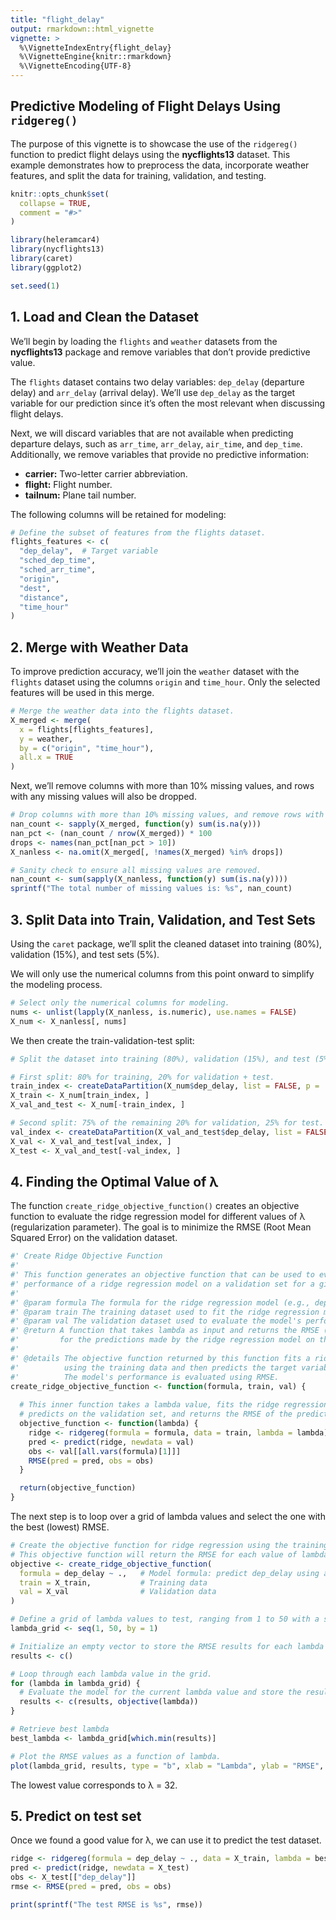 ```yaml
---
title: "flight_delay"
output: rmarkdown::html_vignette
vignette: >
  %\VignetteIndexEntry{flight_delay}
  %\VignetteEngine{knitr::rmarkdown}
  %\VignetteEncoding{UTF-8}
---
```


## Predictive Modeling of Flight Delays Using `ridgereg()`

The purpose of this vignette is to showcase the use of the `ridgereg()` function to predict flight delays using the **nycflights13** dataset. This example demonstrates how to preprocess the data, incorporate weather features, and split the data for training, validation, and testing.

```r
knitr::opts_chunk$set(
  collapse = TRUE,
  comment = "#>"
)
```

```r
library(heleramcar4)
library(nycflights13)
library(caret)
library(ggplot2)

set.seed(1)
```

## 1. Load and Clean the Dataset

We'll begin by loading the `flights` and `weather` datasets from the **nycflights13** package and remove variables that don't provide predictive value.

The `flights` dataset contains two delay variables: `dep_delay` (departure delay) and `arr_delay` (arrival delay). We'll use `dep_delay` as the target variable for our prediction since it's often the most relevant when discussing flight delays.

Next, we will discard variables that are not available when predicting departure delays, such as `arr_time`, `arr_delay`, `air_time`, and `dep_time`. Additionally, we remove variables that provide no predictive information:

-   **carrier:** Two-letter carrier abbreviation.
-   **flight:** Flight number.
-   **tailnum:** Plane tail number.

The following columns will be retained for modeling:

```r
# Define the subset of features from the flights dataset.
flights_features <- c(
  "dep_delay",  # Target variable
  "sched_dep_time", 
  "sched_arr_time", 
  "origin",
  "dest",
  "distance",
  "time_hour"
)
```

## 2. Merge with Weather Data

To improve prediction accuracy, we'll join the `weather` dataset with the `flights` dataset using the columns `origin` and `time_hour`. Only the selected features will be used in this merge.

```r
# Merge the weather data into the flights dataset.
X_merged <- merge(
  x = flights[flights_features], 
  y = weather, 
  by = c("origin", "time_hour"),  
  all.x = TRUE
)
```

Next, we'll remove columns with more than 10% missing values, and rows with any missing values will also be dropped.

```r
# Drop columns with more than 10% missing values, and remove rows with any missing data.
nan_count <- sapply(X_merged, function(y) sum(is.na(y)))
nan_pct <- (nan_count / nrow(X_merged)) * 100
drops <- names(nan_pct[nan_pct > 10])
X_nanless <- na.omit(X_merged[, !names(X_merged) %in% drops])
```

```r
# Sanity check to ensure all missing values are removed.
nan_count <- sum(sapply(X_nanless, function(y) sum(is.na(y))))
sprintf("The total number of missing values is: %s", nan_count)
```

## 3. Split Data into Train, Validation, and Test Sets

Using the `caret` package, we'll split the cleaned dataset into training (80%), validation (15%), and test sets (5%).

We will only use the numerical columns from this point onward to simplify the modeling process.

```r
# Select only the numerical columns for modeling.
nums <- unlist(lapply(X_nanless, is.numeric), use.names = FALSE)  
X_num <- X_nanless[, nums]
```

We then create the train-validation-test split:

```r
# Split the dataset into training (80%), validation (15%), and test (5%) sets.

# First split: 80% for training, 20% for validation + test.
train_index <- createDataPartition(X_num$dep_delay, list = FALSE, p = .80, times = 1)
X_train <- X_num[train_index, ]
X_val_and_test <- X_num[-train_index, ]

# Second split: 75% of the remaining 20% for validation, 25% for test.
val_index <- createDataPartition(X_val_and_test$dep_delay, list = FALSE, p = .75, times = 1)
X_val <- X_val_and_test[val_index, ]
X_test <- X_val_and_test[-val_index, ]
```

## 4. Finding the Optimal Value of λ

The function `create_ridge_objective_function()` creates an objective function to evaluate the ridge regression model for different values of λ (regularization parameter). The goal is to minimize the RMSE (Root Mean Squared Error) on the validation dataset.

```r
#' Create Ridge Objective Function
#'
#' This function generates an objective function that can be used to evaluate the 
#' performance of a ridge regression model on a validation set for a given value of lambda.
#'
#' @param formula The formula for the ridge regression model (e.g., dep_delay ~ .).
#' @param train The training dataset used to fit the ridge regression model.
#' @param val The validation dataset used to evaluate the model's performance.
#' @return A function that takes lambda as input and returns the RMSE (root mean squared error)
#'         for the predictions made by the ridge regression model on the validation data.
#'
#' @details The objective function returned by this function fits a ridge regression model
#'          using the training data and then predicts the target variable on the validation data.
#'          The model's performance is evaluated using RMSE.
create_ridge_objective_function <- function(formula, train, val) {
  
  # This inner function takes a lambda value, fits the ridge regression model,
  # predicts on the validation set, and returns the RMSE of the predictions.
  objective_function <- function(lambda) {
    ridge <- ridgereg(formula = formula, data = train, lambda = lambda) 
    pred <- predict(ridge, newdata = val)                               
    obs <- val[[all.vars(formula)[1]]]                                  
    RMSE(pred = pred, obs = obs)                                        
  }

  return(objective_function)
}
```

The next step is to loop over a grid of lambda values and select the one with the best (lowest) RMSE.

```r
# Create the objective function for ridge regression using the training and validation sets.
# This objective function will return the RMSE for each value of lambda.
objective <- create_ridge_objective_function(
  formula = dep_delay ~ .,   # Model formula: predict dep_delay using all other variables
  train = X_train,           # Training data
  val = X_val                # Validation data
)

# Define a grid of lambda values to test, ranging from 1 to 50 with a step of 1.
lambda_grid <- seq(1, 50, by = 1)

# Initialize an empty vector to store the RMSE results for each lambda value.
results <- c()

# Loop through each lambda value in the grid.
for (lambda in lambda_grid) {
  # Evaluate the model for the current lambda value and store the resulting RMSE.
  results <- c(results, objective(lambda))
}

# Retrieve best lambda
best_lambda <- lambda_grid[which.min(results)]

# Plot the RMSE values as a function of lambda.
plot(lambda_grid, results, type = "b", xlab = "Lambda", ylab = "RMSE", main = "RMSE vs Lambda")

```

The lowest value corresponds to λ = 32.

## 5. Predict on test set

Once we found a good value for λ, we can use it to predict the test dataset.

```r

ridge <- ridgereg(formula = dep_delay ~ ., data = X_train, lambda = best_lambda) 
pred <- predict(ridge, newdata = X_test)
obs <- X_test[["dep_delay"]]                                  
rmse <- RMSE(pred = pred, obs = obs)

print(sprintf("The test RMSE is %s", rmse))
```
